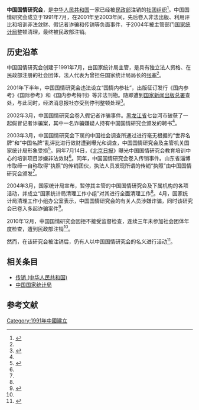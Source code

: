{{Infobox Organization
|name             = 中国国情研究会
|abbreviation     = 
|formation        = 1991年7月
|type             = 社会组织
|status           = 
|headquarters     = 
|location         = 
|region_served    = 
|membership       = <!-- 成员资格（如：个人成员，团体成员等） -->
|language         = [[中文|中文]]
|leader_title     = 
|leader_name      = 
|extinction       = 2004年3月被清理、停止运营<br />2010年12月被民政部注销
|parent_organization = [[国家统计局|国家统计局]]
|affiliations     = 
|website          = 
|remarks          = 涉嫌非法出版、诈骗、传销等遭清理、注销
}}
'''中国国情研究会'''，是[[中华人民共和国|中华人民共和国]]一家已经被[[中华人民共和国民政部|民政部]]注销的[[社团|社团组织]]<ref name="中国国情研究会因拒不接受检查被撤销登记">{{cite news|title=中国国情研究会因拒不接受检查被撤销登记|url=http://news.qq.com/a/20101221/002203.htm|agency=新华网|date=2010-12-21|ref=2016-08-03|accessdate=2016-08-03|archive-date=2019-03-30|archive-url=https://web.archive.org/web/20190330221444/https://news.qq.com/a/20101221/002203.htm|dead-url=no}}</ref>。中国国情研究会成立于1991年7月，在2001年至2003年间，先后卷入非法出版、利用评比和培训非法敛财、假记者诈骗和传销等负面事件，于2004年被主管部门[[国家统计局|国家统计局]]整顿清理，最终被民政部注销。

== 历史沿革 ==
中国国情研究会创建于1991年7月，由国家统计局主管，是具有独立法人资格、在民政部注册的社会团体，法人代表为曾担任国家统计局局长的[[张塞|张塞]]<ref name="中国民间社团之乱" />。

2001年下半年，中国国情研究会违法设立“国情内参社”，出版征订发行《国内参考》《国际参考》和《国内参考特刊》等非法刊物。随即遭到[[中国新闻出版总署|国家新闻出版总署]]查处，与此同时，经济消息报社亦受到停刊整顿处理<ref name="中国国情研究会之死">{{cite news|title=中国国情研究会之“死”|url=http://news.sina.com.cn/c/2004-05-13/02492514581s.shtml|accessdate=2016-08-03|publisher=齐鲁晚报|archive-date=2019-03-30|archive-url=https://web.archive.org/web/20190330205306/http://news.sina.com.cn/c/2004-05-13/02492514581s.shtml|dead-url=no}}</ref>。

2002年3月，中国国情研究会卷入假记者诈骗事件。[[黑龙江省|黑龙江省]]七台河市破获了一起假冒记者诈骗案，其中一名诈骗嫌疑人持有中国国情研究会颁发的聘书<ref name="中国国情研究会之死" />。

2003年3月，中国国情研究会下属的中国社会调查所通过进行毫无根据的“世界名牌”和“中国名牌”乱评比进行敛财遭到曝光和调查，中国国情研究会及主管机关国家统计局形象受损<ref name="中国民间社团之乱">{{cite news|author1=仇玉平|title=中国民间社团之乱--中国国情研究会全面清理内幕|url=http://finance.sina.com.cn/g/20040511/1354754776.shtml|accessdate=2016-08-03|agency=法制与新闻|archive-date=2019-01-30|archive-url=https://web.archive.org/web/20190130000339/http://finance.sina.com.cn/g/20040511/1354754776.shtml|dead-url=no}}</ref>。同年7月14日，《[[北京日报|北京日报]]》曝光中国国情研究会教育培训中心的培训项目涉嫌非法敛财<ref name="中国国情研究会之死" />。同年，中国国情研究会卷入传销事件。山东省淄博市取缔一自称取得“执照”的传销团伙，执法人员发现所谓的传销“执照”由中国国情研究会颁发<ref name="中国国情研究会之死" />。

2004年3月，国家统计局宣布，暂停其主管的中国国情研究会及下属机构的各项活动，并成立“国家统计局清理工作小组”对其进行全面清理工作<ref name="中国国情研究会之死" />。4月，国家统计局清理工作小组办公室表示，中国国情研究会的有关人员涉嫌诈骗，同时该研究会已卷入多起诈骗案件<ref>{{cite news|author1=万兴亚|title=中国国情研究会被暂停活动 有关人员疑涉嫌诈骗|url=http://news.sina.com.cn/c/2004-04-01/06123082727.shtml|accessdate=2016-08-03|agency=中国青年报|archive-date=2016-08-18|archive-url=https://web.archive.org/web/20160818094137/http://news.sina.com.cn/c/2004-04-01/06123082727.shtml|dead-url=no}}</ref>。

2010年12月，中国国情研究会因拒不接受监督检查，连续三年未参加社会团体年度检查，遭到民政部注销<ref name="中国国情研究会因拒不接受检查被撤销登记" />。

然而，在该研究会被注销后，仍有人以中国国情研究会的名义进行活动<ref>{{cite news|title=全国城区体育产业资源与项目交流大会开幕|url=http://www.sport.gov.cn/n316/n343/n1193/c732866/content.html|accessdate=2016-08-04|archive-date=2016-08-18|archive-url=https://web.archive.org/web/20160818160614/http://www.sport.gov.cn/n316/n343/n1193/c732866/content.html|dead-url=no}}</ref>。

== 相关条目 ==
*[[传销_(中华人民共和国)|传销 (中华人民共和国)]]
*[[中国国家统计局|中国国家统计局]]

==参考文献==
{{reflist}}

[[Category:1991年中國建立|Category:1991年中國建立]]